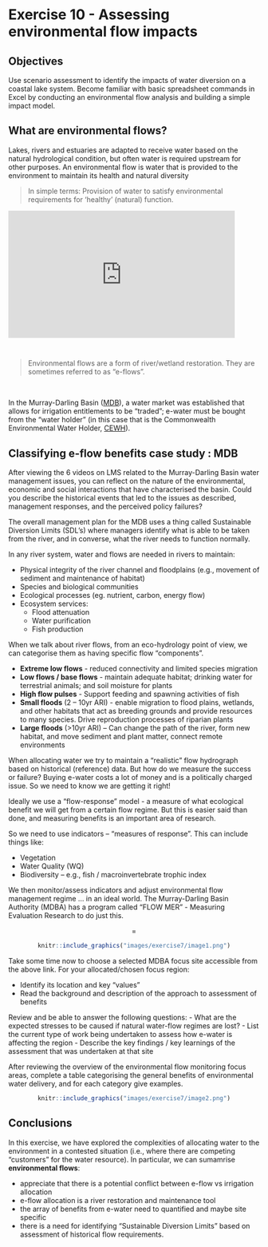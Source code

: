 # Exercise 10 - Assessing environmental flow impacts {#E10 -}

## Objectives {#E7_1 -}

Use scenario assessment to identify the impacts of water diversion on a coastal lake system.
Become familiar with basic spreadsheet commands in Excel by conducting an environmental flow analysis and building a simple impact model.

## What are environmental flows? {#E7_2 -}

Lakes, rivers and estuaries are adapted to receive water based on the natural hydrological condition, but often water is required upstream for other purposes. An environmental flow is water that is provided to the environment to maintain its health and natural diversity

> In simple terms: Provision of water to satisfy environmental requirements for ‘healthy’ (natural) function.
<br>


<div style="left: 0; width: 100%; height: 0; position: relative; padding-bottom: 56.25%;">
<center>
<iframe
style="border: 0; top: 0; left: 0; width: 90%; height: 90%; position: absolute;"
src="https://www.youtube.com/embed/BLeA1l0IH3w"
allowfullscreen scrolling="no"
allow="encrypted-media; accelerometer; gyroscope; picture-in-picture">
</iframe>
</center>
</div>


> Environmental flows are a form of river/wetland restoration. They are sometimes referred to as "e-flows".

<br>

In the Murray-Darling Basin ([MDB](https://www.mdba.gov.au/importance-murray-darling-basin)), a water market was established that allows for irrigation entitlements to be "traded"; e-water must be bought from the "water holder" (in this case that is the Commonwealth Environmental Water Holder, [CEWH](http://www.environment.gov.au/water/cewo)).

## Classifying e-flow benefits case study : MDB {#E7_3 -}

After viewing the 6 videos on LMS related to the Murray-Darling Basin water management issues, you can reflect on the nature of the environmental, economic and social interactions that have characterised the basin. Could you describe the historical events that led to the issues as described, management responses, and the perceived policy failures?

The overall management plan for the MDB uses a thing called Sustainable Diversion Limits (SDL's) where managers identify what is able to be taken from the river, and in converse, what the river needs to function normally.

In any river system, water and flows are needed in rivers to maintain:

-   Physical integrity of the river channel and floodplains (e.g., movement of sediment and maintenance of habitat)
-   Species and biological communities
-   Ecological processes (eg. nutrient, carbon, energy flow)
-   Ecosystem services:
    -   Flood attenuation
    -   Water purification
    -   Fish production

When we talk about river flows, from an eco-hydrology point of view, we can categorise them as having specific flow "components".

-   **Extreme low flows** - reduced connectivity and limited species migration
-   **Low flows / base flows** - maintain adequate habitat; drinking water for terrestrial animals;
and soil moisture for plants
-   **High flow pulses** - Support feeding and spawning activities of fish
-   **Small floods** (2 – 10yr ARI) - enable migration to flood plains, wetlands, and other habitats that act as breeding grounds and provide resources to many species. Drive reproduction processes of riparian plants
-   **Large floods** (>10yr ARI) – Can change the path of the river, form new habitat, and move sediment and plant matter, connect remote environments

When allocating water we try to maintain a "realistic" flow hydrograph based on historical (reference) data. But how do we measure the success or failure? Buying e-water costs a lot of money and is a politically charged issue. So we need to know we are getting it right!

Ideally we use a "flow-response" model - a measure of what ecological benefit we will get from a certain flow regime. But this is easier said than done, and measuring benefits is an important area of research.

So we need to use indicators – “measures of response”. This can include things like:

-   Vegetation
-   Water Quality (WQ)
-   Biodiversity – e.g., fish / macroinvertebrate trophic index

We then monitor/assess indicators and adjust environmental flow management regime ... in an ideal world. The Murray-Darling Basin Authority (MDBA) has a program called "FLOW MER" - Measuring Evaluation Research to do just this.

<center>=
```r
knitr::include_graphics("images/exercise7/image1.png")
```
</center>

Take some time now to choose a selected MDBA focus site accessible from the above link. For your allocated/chosen focus region:

-   Identify its location and key "values"
-   Read the background and description of the approach to assessment of benefits

Review and be able to answer the following questions:
-   What are the expected stresses to be caused if natural water-flow regimes are lost?
-   List the current type of work being undertaken to assess how e-water is affecting the
region
-   Describe the key findings / key learnings of the assessment that was undertaken at that site


After reviewing the overview of the environmental flow monitoring focus areas, complete a table categorising the general benefits of environmental water delivery, and for each category give examples.

<center>

```r
knitr::include_graphics("images/exercise7/image2.png")
```
</center>

## Conclusions {#E7_9 -}

In this exercise, we have explored the complexities of allocating water to the environment in a contested situation (i.e., where there are competing "customers" for the water resource).  In particular, we can sumamrise **environmental flows**:

-   appreciate that there is a potential conflict between e-flow vs irrigation allocation
-   e-flow allocation is a river restoration and maintenance tool
-   the array of benefits from e-water need to quantified and maybe site specific
-   there is a need for identifying "Sustainable Diversion Limits" based on assessment of historical flow requirements.
